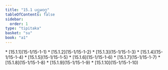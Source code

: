 ```yaml
---
title: "15.1 ပဌမဝဂ္ဂ"
tableOfContents: false
sidebar:
  order: 1
type: "tipitaka"
basket: "su"
book: "a1"
---
```



<DynamicBreadcrumb />



<TableOfContents book="a1" section="15.1">
* [15.1.1](15-1/15-1-1)
* [15.1.2](15-1/15-1-2)
* [15.1.3](15-1/15-1-3)
* [15.1.4](15-1/15-1-4)
* [15.1.5](15-1/15-1-5)
* [15.1.6](15-1/15-1-6)
* [15.1.7](15-1/15-1-7)
* [15.1.8](15-1/15-1-8)
* [15.1.9](15-1/15-1-9)
* [15.1.10](15-1/15-1-10)
</TableOfContents>